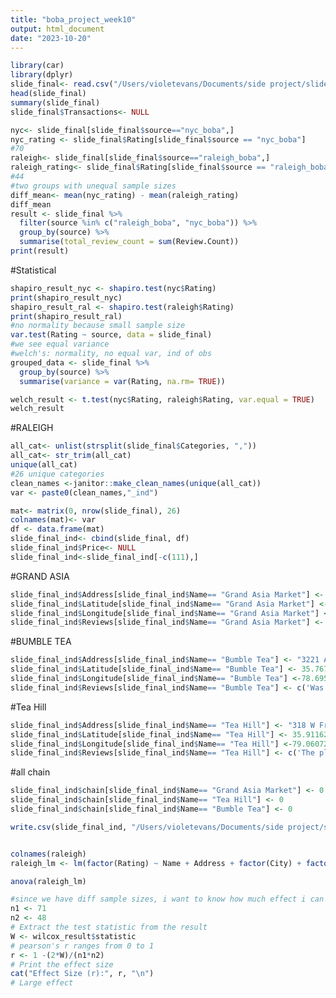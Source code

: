 ```yaml
---
title: "boba_project_week10"
output: html_document
date: "2023-10-20"
---
```


```r
library(car)
library(dplyr)
slide_final<- read.csv("/Users/violetevans/Documents/side project/slide_final.csv")
head(slide_final)
summary(slide_final)
slide_final$Transactions<- NULL
```


```r
nyc<- slide_final[slide_final$source=="nyc_boba",]
nyc_rating <- slide_final$Rating[slide_final$source == "nyc_boba"]
#70
raleigh<- slide_final[slide_final$source=="raleigh_boba",]
raleigh_rating<- slide_final$Rating[slide_final$source == "raleigh_boba"]
#44
#two groups with unequal sample sizes
diff_mean<- mean(nyc_rating) - mean(raleigh_rating)
diff_mean
result <- slide_final %>%
  filter(source %in% c("raleigh_boba", "nyc_boba")) %>%
  group_by(source) %>%
  summarise(total_review_count = sum(Review.Count))
print(result)
```


#Statistical 
```r
shapiro_result_nyc <- shapiro.test(nyc$Rating)
print(shapiro_result_nyc)
shapiro_result_ral <- shapiro.test(raleigh$Rating)
print(shapiro_result_ral)
#no normality because small sample size
var.test(Rating ~ source, data = slide_final)
#we see equal variance
#welch's: normality, no equal var, ind of obs
grouped_data <- slide_final %>%
  group_by(source) %>%
  summarise(variance = var(Rating, na.rm= TRUE))

welch_result <- t.test(nyc$Rating, raleigh$Rating, var.equal = TRUE)
welch_result
```


#RALEIGH
```r
all_cat<- unlist(strsplit(slide_final$Categories, ","))
all_cat<- str_trim(all_cat)
unique(all_cat)
#26 unique categories
clean_names <-janitor::make_clean_names(unique(all_cat))
var <- paste0(clean_names,"_ind")

mat<- matrix(0, nrow(slide_final), 26)
colnames(mat)<- var
df <- data.frame(mat)
slide_final_ind<- cbind(slide_final, df)
slide_final_ind$Price<- NULL
slide_final_ind<-slide_final_ind[-c(111),]
```

#GRAND ASIA
```r
slide_final_ind$Address[slide_final_ind$Name== "Grand Asia Market"] <- "1253 Buck Jones Rd, Raleigh, NC 27606"
slide_final_ind$Latitude[slide_final_ind$Name== "Grand Asia Market"] <- 35.7658597888147
slide_final_ind$Longitude[slide_final_ind$Name== "Grand Asia Market"] <-78.7399731102378
slide_final_ind$Reviews[slide_final_ind$Name== "Grand Asia Market"] <- c('My opinions, and experiences \n* I love it when everything in this store is stocked, and organized.\n* I loved their hotdogs in their bakery.\n* I love the...', 'Well stocked and well organized if you are familiar with their setup. Hard to find help if you are not familiar and if you find someone it is hard to...', "Came here for the bakery only. \n\nIt's a fairly unremarkable strip mall setting belying a bright kitschy interior, but a fun experience all the...")
```

#BUMBLE TEA
```r
slide_final_ind$Address[slide_final_ind$Name== "Bumble Tea"] <- "3221 Avent Ferry Rd, Raleigh, NC 27606"
slide_final_ind$Latitude[slide_final_ind$Name== "Bumble Tea"] <- 35.7676822862029
slide_final_ind$Longitude[slide_final_ind$Name== "Bumble Tea"] <-78.6957909846558
slide_final_ind$Reviews[slide_final_ind$Name== "Bumble Tea"] <- c('Was here for an event they hosted. Super cute space and amazing teas! Got the fresh pressed sugar cane tea. \n\nSuper nice', "I've probably been here over a dozen times in the past few months and have had a great experience every time. The prices are very affordable and their...", 'Super cute interior with fun drinks! \nThe music is always nice and the staff is very sweet!')
```

#Tea Hill
```r
slide_final_ind$Address[slide_final_ind$Name== "Tea Hill"] <- "318 W Franklin St, Chapel Hill, NC 27516"
slide_final_ind$Latitude[slide_final_ind$Name== "Tea Hill"] <- 35.91162
slide_final_ind$Longitude[slide_final_ind$Name== "Tea Hill"] <-79.06072
slide_final_ind$Reviews[slide_final_ind$Name== "Tea Hill"] <- c('The place is SO cute! Workers are also really nice. This is my go to place for boba on Franklin street. They are very aware when you ask for less ice/less...', 'Amazing! Got the jasmine green milk tea with regular sugar (100%) and it was sweet but not over bearingly sweet. The tea flavor was delishhh as well. The..., "I love coming to Chapel Hill for food and the vibes, and Tea Hill was no exception. Its a great little location to sit and relax at with friends and is in...')
```

#all chain
```r
slide_final_ind$chain[slide_final_ind$Name== "Grand Asia Market"] <- 0
slide_final_ind$chain[slide_final_ind$Name== "Tea Hill"] <- 0
slide_final_ind$chain[slide_final_ind$Name== "Bumble Tea"] <- 0

write.csv(slide_final_ind, "/Users/violetevans/Documents/side project/slide_final_ind.csv", row.names = FALSE)


colnames(raleigh)
raleigh_lm <- lm(factor(Rating) ~ Name + Address + factor(City) + factor(Categories) + Review.Count + factor(Authenticity) + factor(Restaurant) + factor(chain), data = grouped_data)

anova(raleigh_lm)

```

```r
#since we have diff sample sizes, i want to know how much effect i can have
n1 <- 71
n2 <- 48
# Extract the test statistic from the result
W <- wilcox_result$statistic
# pearson's r ranges from 0 to 1
r <- 1 -(2*W)/(n1*n2)
# Print the effect size
cat("Effect Size (r):", r, "\n")
# Large effect
```
